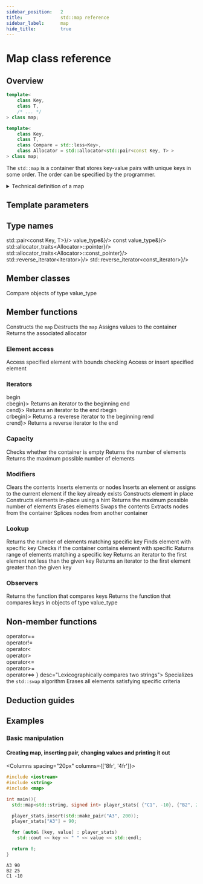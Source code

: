 ```yaml
---
sidebar_position:	2
title:				std::map reference
sidebar_label:		map
hide_title:			true
---
```

<NotFinished />

# Map class reference

## Overview


<Tabs>
<TabItem value="simplified" label="Simplified" default>

```cpp
template<
    class Key,
    class T,
    /* ... */
> class map;
```

</TabItem>
<TabItem value="detailed" label="Detailed">

```cpp
template<
    class Key,
    class T,
    class Compare = std::less<Key>,
    class Allocator = std::allocator<std::pair<const Key, T> >
> class map;
```

</TabItem>
</Tabs>

The `std::map` is a container that stores key-value pairs with unique keys in some order. The order can be specified by the programmer. 

<details>
<summary>Technical definition of a map</summary>
<div>

std::map is a sorted associative container that contains key-value pairs with unique keys. Keys are sorted by using the comparison function Compare. Search, removal, and insertion operations have logarithmic complexity. Maps are usually implemented as red-black trees.

Everywhere the standard library uses the Compare requirements, uniqueness is determined by using the equivalence relation. In imprecise terms, two objects a and b are considered equivalent (not unique) if neither compares less than the other: !comp(a, b) && !comp(b, a). 

</div>
</details>

<ClassSummary name="map" namespaces="std" folder="map" headerName="map">

## Template parameters

<SymbolTable noTraits>
	<Symbol name="Key"		desc="The type of stored keys"/>
	<Symbol name="T" 		desc="The type of stored values"/>
	<Symbol name="Compare" 		desc="It determines the order of keys"/>
	<Symbol name="Allocator" 		desc="Is responsible for allocating and deallocating memory"/>
</SymbolTable>

## Type names

<SymbolTable>
	<Symbol pub name="key_type"				desc="Key"/>
	<Symbol pub name="mapped_type" 				desc="T"/>
	<Symbol pub name="value_type"			desc={<code>std::pair&lt;const Key, T&gt;</code>}/>
	<Symbol pub name="size_type"				desc="Unsigned integer type"/>
	<Symbol pub name="difference_type"			desc="Signed integer type"/>
	<Symbol pub name="key_compare"				desc="Compare"/>
	<Symbol pub name="allocator_type" 				desc="Allocator"/>
	<Symbol pub name="reference"			desc={<code>value_type&</code>}/>
	<Symbol pub name="const_reference"				desc={<code>const value_type&</code>}/>
	<Symbol pub name="pointer"			desc={<code>std::allocator_traits&lt;Allocator&gt;::pointer</code>}/>
	<Symbol pub name="const_pointer"			desc={<code>std::allocator_traits&lt;Allocator&gt;::const_pointer</code>}/>
	<Symbol pub name="iterator"			desc="value_type"/>
	<Symbol pub name="const_iterator"			desc="const value_type"/>
	<Symbol pub name="reverse_iterator"			desc={<code>std::reverse_iterator&lt;iterator&gt;</code>}/>
	<Symbol pub name="const_reverse_iterator"			desc={<code>std::reverse_iterator&lt;const_iterator&gt;</code>}/>
	<Symbol pub name="node_type"			desc="A specialization of node handle representing a container node"/>
</SymbolTable>

## Member classes

<SymbolTable>	
	<Symbol pub autoLink name="value_compare">
		Compare objects of type value_type
	</Symbol>
</SymbolTable>

## Member functions

<SymbolTable>	
	<Symbol pub autoLink linkName="constructor" name="(constructor)">
		Constructs the <code>map</code>
	</Symbol>
	<Symbol pub autoLink linkName="destructor" name="(destructor)">
		Destructs the <code>map</code>
	</Symbol>
	<Symbol pub autoLink linkName="operator=" name="operator=">
		Assigns values to the container
	</Symbol>
	<Symbol pub autoLink linkName="get_allocator" name="get_allocator">
		Returns the associated allocator
	</Symbol>

</SymbolTable>

### Element access

<SymbolTable>	
	<Symbol pub autoLink linkName="at" name="at">
		Access specified element with bounds checking
	</Symbol>
	<Symbol pub autoLink linkName="operator[]" name="operator[]">
		Access or insert specified element
	</Symbol>
</SymbolTable>

### Iterators

<SymbolTable>	
	<Symbol pub autoLink linkName="begin" name={<>begin<br/>cbegin</>}>
		Returns an iterator to the beginning
	</Symbol>
	<Symbol pub autoLink linkName="end" name={<>end<br/>cend</>}>
		Returns an iterator to the end
	</Symbol>
	<Symbol pub autoLink linkName="crbegin" name={<>rbegin<br/>crbegin</>}>
		Returns a reverese iterator to the beginning
	</Symbol>
	<Symbol pub autoLink linkName="crend" name={<>rend<br/>crend</>}>
		Returns a reverse iterator to the end
	</Symbol>
</SymbolTable>

### Capacity

<SymbolTable>
	<Symbol pub autoLink linkName="empty" name="empty">
		Checks whether the container is empty
	</Symbol>
	<Symbol pub autoLink linkName="size" name="size">
		Returns the number of elements
	</Symbol>
	<Symbol pub autoLink linkName="max_size" name="max_size">
		Returns the maximum possible number of elements
	</Symbol>
</SymbolTable>

### Modifiers

<SymbolTable>
	<Symbol pub autoLink linkName="clear" name="clear">
		Clears the contents
	</Symbol>
	<Symbol pub autoLink linkName="insert" name="insert">
		Inserts elements or nodes
	</Symbol>
	<Symbol pub autoLink linkName="insert_or_assign" name="insert_or_assign">
		Inserts an element or assigns to the current element if the key already exists
	</Symbol>
	<Symbol pub autoLink linkName="emplace" name="emplace">
		Constructs element in place
	</Symbol>
	<Symbol pub autoLink linkName="emplace_hint" name="emplace_hint">
		Constructs elements in-place using a hint
	</Symbol>
	<Symbol pub autoLink linkName="try_emplace" name="try_emplace">
		Returns the maximum possible number of elements
	</Symbol>
	<Symbol pub autoLink linkName="erase" name="erase">
		Erases elements
	</Symbol>
	<Symbol pub autoLink linkName="swap" name="swap">
		Swaps the contents
	</Symbol>
	<Symbol pub autoLink linkName="extract" name="extract">
		Extracts nodes from the container
	</Symbol>
	<Symbol pub autoLink linkName="merge" name="merge">
		Splices nodes from another container
	</Symbol>
</SymbolTable>

### Lookup

<SymbolTable>
	<Symbol pub autoLink linkName="count" name="count">
		Returns the number of elements matching specific key
	</Symbol>
	<Symbol pub autoLink linkName="find" name="find">
		Finds element with specific key
	</Symbol>
	<Symbol pub autoLink linkName="contains" name="contains">
		Checks if the container contains element with specific
	</Symbol>
	<Symbol pub autoLink linkName="equal_range" name="equal_range">
		Raturns range of elements matching a specific key
	</Symbol>
	<Symbol pub autoLink linkName="lower_bound" name="lower_bound">
		Returns an iterator to the first element not less than the given key
	</Symbol>
	<Symbol pub autoLink linkName="upper_bound" name="upper_bound">
		Returns an iterator to the first element greater than the given key
	</Symbol>
</SymbolTable>

### Observers

<SymbolTable>
	<Symbol pub autoLink linkName="Key_comp" name="key_comp">
		Returns the function that compares keys
	</Symbol>
	<Symbol pub autoLink linkName="value_comp" name="value_comp">
		Returns the function that compares keys in objects of type value_type
	</Symbol>
</SymbolTable>

## Non-member functions

<SymbolTable noTraits>
	<Symbol name={<>
				operator==<br/>
				operator!=<br/>
				operator&lt;<br/>
				operator&gt;<br/>
				operator&lt;=<br/>
				operator&gt;=<br/>
				operator&lt;=&gt;
			</>}
			desc="Lexicographically compares two strings">
	</Symbol>
	<Symbol pub autoLink linkName="std::swap" name="std::swap">
		Specializes the <code>std::swap</code> algorithm
	</Symbol>
	<Symbol pub autoLink linkName="erase_if" name="erase_if">
		Erases all elements satisfying specific criteria
	</Symbol>
</SymbolTable>

</ClassSummary>


## Deduction guides

<ImproveSection />

## Examples

### Basic manipulation

#### Creating map, inserting pair, changing values and printing it out

<Columns spacing="20px" columns={['8fr', '4fr']}>
<div>

```cpp
#include <iostream>
#include <string>
#include <map>

int main(){
  std::map<std::string, signed int> player_stats{ {"C1", -10}, {"B2", 25}};

  player_stats.insert(std::make_pair("A3", 200));
  player_stats["A3"] = 90;

  for (auto& [key, value] : player_stats)
    std::cout << key << " " << value << std::endl;

  return 0;
}
```

</div>
<div>

```plaintext title="Result"
A3 90
B2 25
C1 -10
```

</div>
</Columns>